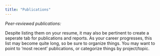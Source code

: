 ```yaml
---
title: "Publications"
---
```


*Peer-reviewed publications:*

Despite listing them on your resume, it may also be pertinent to create a seperate tab for publications and reports. As your career progresses, this list may become quite long, so be sure to organize things. You may want to point to 'most recent' publications, or categorize things by project/topic.
